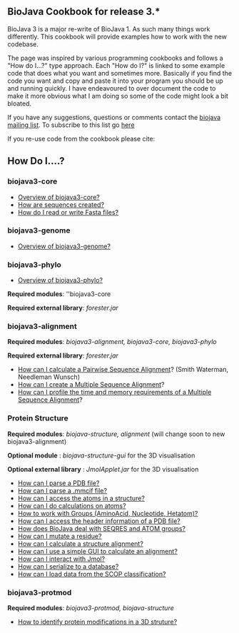 == BioJava Cookbook for release 3.*==

BioJava 3 is a major re-write of BioJava 1. As such many things work differently. This cookbook will provide examples how to work with the new codebase.

The page was inspired by various programming cookbooks and follows a "How do I...?" type approach. Each "How do I?" is linked to some example code that does what you want and sometimes more. Basically if you find the code you want and copy and paste it into your program you should be up and running quickly. I have endeavoured to over document the code to make it more obvious what I am doing so some of the code might look a bit bloated.

If you have any suggestions, questions or comments contact the [mailto:biojava-l@biojava.org biojava mailing list]. To subscribe to this list go [http://biojava.org/mailman/listinfo/biojava-l here]

If you re-use code from the cookbook please cite:

{{Reference}}

== How Do I....? ==

=== biojava3-core ===
* [[BioJava:CookBook:Core:Overview|Overview of biojava3-core?]]
* [[BioJava:CookBook:Core:Sequences|How are sequences created?]]
* [[BioJava:CookBook:Core:FastaReadWrite|How do I read or write Fasta files?]]

=== biojava3-genome ===
* [[BioJava:CookBook:genome:Overview|Overview of biojava3-genome?]]
=== biojava3-phylo ===
* [[BioJava:CookBook:Phylo:Overview|Overview of biojava3-phylo?]]

'''Required modules''': ''biojava3-core 

'''Required external library''': ''forester.jar''

=== biojava3-alignment ===

'''Required modules''': ''biojava3-alignment, biojava3-core,  biojava3-phylo''

'''Required external library''': ''forester.jar''

* [[BioJava:CookBook3:PSA|How can I calculate a Pairwise Sequence Alignment]]? (Smith Waterman, Needleman Wunsch)
* [[BioJava:CookBook3:MSA|How can I create a Multiple Sequence Alignment]]?
* [[BioJava:CookBook3:MSAProfiler|How can I profile the time and memory requirements of a Multiple Sequence Alignment]]?

=== Protein Structure ===

'''Required modules''': ''biojava-structure,  alignment'' (will change soon to new biojava3-alignment)

'''Optional module''' : ''biojava-structure-gui'' for the 3D visualisation

'''Optional external library''' : ''JmolApplet.jar'' for the 3D visualisation

* [[BioJava:CookBook:PDB:read3.0|How can I parse a PDB file?]]
* [[BioJava:CookBook:PDB:mmcif|How can I parse a .mmcif file?]]
* [[BioJava:CookBook:PDB:atoms|How can I access the atoms in a structure?]]
* [[BioJava:CookBook:PDB:atomsCalc|How can I do calculations on atoms?]]
* [[BioJava:CookBook:PDB:groups|How to work with Groups (AminoAcid, Nucleotide, Hetatom)?]]
* [[BioJava:CookBook:PDB:header|How can I access the header information of a PDB file?]]
* [[BioJava:CookBook:PDB:seqres|How does BioJava deal with SEQRES and ATOM groups?]]
* [[BioJava:CookBook:PDB:mutate|How can I mutate a residue?]]
* [[BioJava:CookBook:PDB:align|How can I calculate a structure alignment?]]
* [[BioJava:CookBook:PDB:alignGUI|How can I use a simple GUI to calculate an alignment?]]
* [[BioJava:CookBook:PDB:Jmol|How can I interact with Jmol?]]
* [[BioJava:CookBook:PDB:hibernate|How can I serialize to a database?]]
* [[BioJava:CookBook:PDB:SCOP|How can I load data from the SCOP classification?]]

=== biojava3-protmod ===

'''Required modules''': ''biojava3-protmod, biojava-structure''

* [[BioJava:CookBook3:ProtMod|How to identify protein modifications in a 3D struture?]]